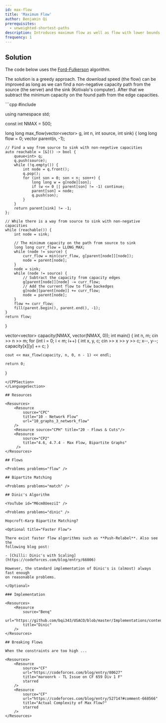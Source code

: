 ```yaml
---
id: max-flow
title: 'Maximum Flow'
author: Benjamin Qi
prerequisites:
  - unweighted-shortest-paths
description: Introduces maximum flow as well as flow with lower bounds.
frequency: 1
---
```


<Problems problems="maxSam" />

## Solution

The code below uses the [Ford-Fulkerson](https://en.wikipedia.org/wiki/Ford%E2%80%93Fulkerson_algorithm) algorithm.

The solution is a greedy approach. The download speed (the flow) can be improved as long as we can find a non-negative capacity path from the source (the server) and the sink (Kotivalo's computer). After that we subtract the minimum capacity on the found path from the edge capacities.

<LanguageSection>
<CPPSection>
```cpp
#include <bits/stdc++.h>

using namespace std;

const int NMAX = 500;

long long max_flow(vector<vector<long long>> g, int n, int source, int sink) {
	long long flow = 0;
	vector<int> parent(n, -1);

	// Find a way from source to sink with non-negetive capacities
	auto reachable = [&]() -> bool {
		queue<int> q;
		q.push(source);
		while (!q.empty()) {
			int node = q.front();
			q.pop();
			for (int son = 0; son < n; son++) {
				long long w = g[node][son];
				if (w <= 0 || parent[son] != -1) continue;
				parent[son] = node;
				q.push(son);
			}
		}
		return parent[sink] != -1;
	};

	// While there is a way from source to sink with non-negative capacities
	while (reachable()) {
		int node = sink;

		// The minimum capacity on the path from source to sink
		long long curr_flow = LLONG_MAX;
		while (node != source) {
			curr_flow = min(curr_flow, g[parent[node]][node]);
			node = parent[node];
		}
		node = sink;
		while (node != source) {
			// Subtract the capacity from capacity edges
			g[parent[node]][node] -= curr_flow;
			// Add the current flow to flow backedges
			g[node][parent[node]] += curr_flow;
			node = parent[node];
		}
		flow += curr_flow;
		fill(parent.begin(), parent.end(), -1);
	}
	return flow;
}

vector<vector<long long>> capacity(NMAX, vector<long long>(NMAX, 0));
int main() {
	int n, m;
	cin >> n >> m;
	for (int i = 0; i < m; i++) {
		int x, y, c;
		cin >> x >> y >> c;
		x--, y--;
		capacity[x][y] += c;
	}

	cout << max_flow(capacity, n, 0, n - 1) << endl;

	return 0;
}
```
</CPPSection>
</LanguageSection>

## Resources

<Resources>
	<Resource
		source="CPC"
		title="10 - Network Flow"
		url="10_graphs_3_network_flow"
	/>
	<Resource source="CPH" title="20 - Flows & Cuts"/>
	<Resource
		source="CP2"
		title="4.6, 4.7.4 - Max Flow, Bipartite Graphs"
	 />
</Resources>

## Flows

<Problems problems="flow" />

## Bipartite Matching

<Problems problems="match" />

## Dinic's Algorithm

<YouTube id="M6cm8UeeziI" />

<Problems problems="dinic" />

Hopcroft-Karp Bipartite Matching?

<Optional title="Faster Flow">

There exist faster flow algorithms such as **Push-Relabel**. Also see the
following blog post:

- [Chilli: Dinic's with Scaling](https://codeforces.com/blog/entry/66006)

However, the standard implementation of Dinic's is (almost) always fast enough
on reasonable problems.

</Optional>

### Implementation

<Resources>
	<Resource
		source="Benq"
		url="https://github.com/bqi343/USACO/blob/master/Implementations/content/graphs%20(12)/Flows%20(12.3)/Dinic.h"
		title="Dinic"
	/>
</Resources>

## Breaking Flows

When the constraints are too high ...

<Resources>
	<Resource
		source="CF"
		url="https://codeforces.com/blog/entry/80627"
		title="maroonrk - TL Issue on CF 659 Div 1 F"
		starred
	/>
	<Resource
		source="CF"
		url="https://codeforces.com/blog/entry/52714?#comment-668566"
		title="Actual Complexity of Max Flow?"
		starred
	/>
</Resources>
